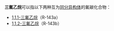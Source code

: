 '''三氟乙烷'''可以指以下两种互为[[同分异构体|同分异构体]]的氟碳化合物：
* [[1,1,1-三氟乙烷|1,1,1-三氟乙烷]]（R-143a）
* [[1,1,2-三氟乙烷|1,1,2-三氟乙烷]]（R-143b）

{{chemdab}}
